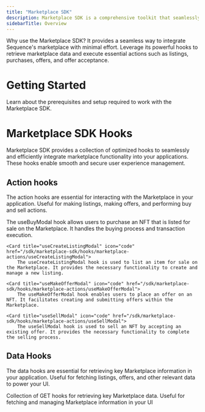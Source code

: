 ```yaml
---
title: "Marketplace SDK"
description: Marketplace SDK is a comprehensive toolkit that seamlessly integrates our Marketplaces into applications.
sidebarTitle: Overview
---
```


Why use the Marketplace SDK? It provides a seamless way to integrate Sequence's marketplace with minimal effort. Leverage its powerful hooks to retrieve marketplace data and execute essential actions such as listings, purchases, offers, and offer acceptance.

# Getting Started

<CardGroup>
	<Card title="Getting Started" icon="play" href="/sdk/marketplace-sdk/getting-started">
    Learn about the prerequisites and setup required to work with the Marketplace SDK.
  </Card>
</CardGroup>

# Marketplace SDK Hooks

Marketplace SDK provides a collection of optimized hooks to seamlessly and efficiently integrate marketplace functionality into your applications. These hooks enable smooth and secure user experience management.

## Action hooks

The action hooks are essential for interacting with the Marketplace in your application. Useful for making listings, making offers, and performing buy and sell actions.

<CardGroup cols={2}>
  <Card title="useBuyModal" icon="code" href="/sdk/marketplace-sdk/hooks/marketplace-actions/useBuyModal">
    The useBuyModal hook allows users to purchase an NFT that is listed for sale on the Marketplace. It handles the buying process and transaction execution.
  </Card>

	<Card title="useCreateListingModal" icon="code" href="/sdk/marketplace-sdk/hooks/marketplace-actions/useCreateListingModal">
		The useCreateListingModal hook is used to list an item for sale on the Marketplace. It provides the necessary functionality to create and manage a new listing.
  </Card>

	<Card title="useMakeOfferModal" icon="code" href="/sdk/marketplace-sdk/hooks/marketplace-actions/useMakeOfferModal">
		The useMakeOfferModal hook enables users to place an offer on an NFT. It facilitates creating and submitting offers within the Marketplace.
  </Card>

	<Card title="useSellModal" icon="code" href="/sdk/marketplace-sdk/hooks/marketplace-actions/useSellModal">
		The useSellModal hook is used to sell an NFT by accepting an existing offer. It provides the necessary functionality to complete the selling process.
  </Card>
</CardGroup>

## Data Hooks

The data hooks are essential for retrieving key Marketplace information in your application. Useful for fetching listings, offers, and other relevant data to power your UI.

<CardGroup cols={2}>
  <Card title="Marketplace Data hooks" icon="code" href="/sdk/marketplace-sdk/hooks/marketplace-data/overview">
    Collection of GET hooks for retrieving key Marketplace data. Useful for fetching and managing Marketplace information in your UI
  </Card>
</CardGroup>